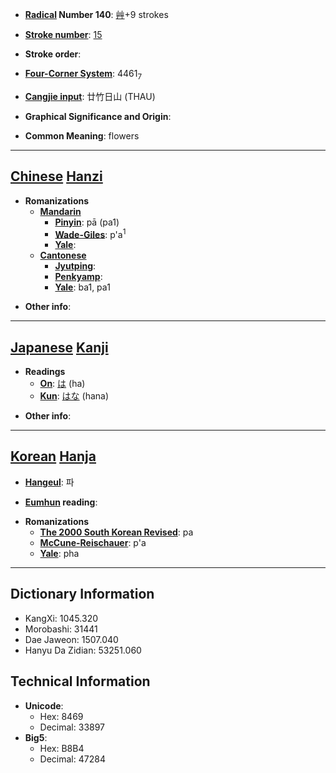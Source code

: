 * '''[[Wiktionary:Chinese radical index| Radical]] Number 140''': [[Wiktionary:Chinese radical index 艸|艸]]+9 strokes

* '''[[Wiktionary:Chinese total strokes index|Stroke number]]''': [[Wiktionary:Chinese total strokes index 15|15]]

* '''Stroke order''': 

* '''[[Wiktionary:Chinese four corner index|Four-Corner System]]''': 4461<sub>7</sub>

* '''[[Wiktionary:Chinese Cangjie index|Cangjie input]]''': 廿竹日山 (THAU)

* '''Graphical Significance and Origin''': 

* '''Common Meaning''': flowers

----

== [[Chinese]] [[Hanzi]] ==

* '''Romanizations'''
** '''[[Mandarin]]'''
*** '''[[Pinyin]]''': pā (pa1)
*** '''[[Wade-Giles]]''': p'a<sup>1</sup>
*** '''[[Yale]]''': 
** '''[[Cantonese]]'''
*** '''[[Jyutping]]''':
*** '''[[Penkyamp]]''': 
*** '''[[Yale]]''': ba1, pa1

* '''Other info''': 

----

== [[Japanese]] [[Kanji]] ==

* '''Readings'''
** '''[[On]]''': [[は]] (ha)
** '''[[Kun]]''': [[はな]] (hana)

* '''Other info''':  

----

== [[Korean]] [[Hanja]] ==

* '''[[Hangeul]]''': 파

* '''[[Eumhun]] reading''': 

* '''Romanizations'''
** '''[[The 2000 South Korean Revised Romanization|The 2000 South Korean Revised]]''': pa
** '''[[McCune-Reischauer]]''': p'a
** '''[[Yale]]''': pha

----

== Dictionary Information ==

* KangXi: 1045.320
* Morobashi: 31441
* Dae Jaweon: 1507.040
* Hanyu Da Zidian: 53251.060

== Technical Information ==

* '''Unicode''':
** Hex: 8469
** Decimal: 33897
* '''Big5''':
** Hex: B8B4
** Decimal: 47284